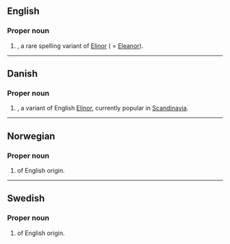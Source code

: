 ==English==

===Proper noun===
{{infl|en|proper noun}}

# {{given name|female}}, a rare spelling variant of [[Elinor]] ( = [[Eleanor]]).

----

==Danish==

===Proper noun===
{{infl|da|proper noun}}

# {{given name|female|lang=da}}, a variant of English [[Elinor]], currently popular in [[Scandinavia]].

----

==Norwegian==

===Proper noun===
{{infl|no|proper noun}}

# {{given name|female|lang=no}} of English origin.

----

==Swedish==

===Proper noun===
{{infl|sv|proper noun}}

# {{given name|female|lang=sv}} of English origin.